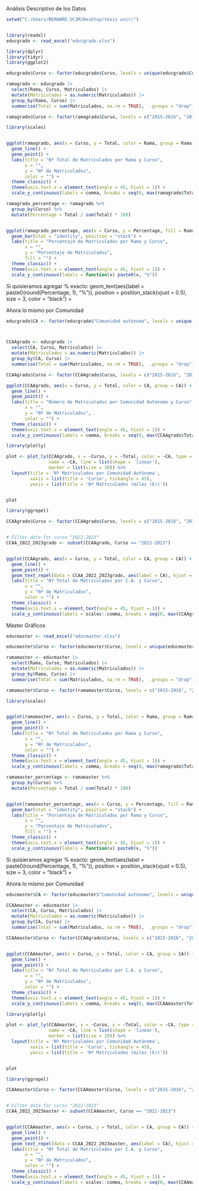Análisis Descriptivo de los Datos

```{r}
setwd("C:/Users/BERNARD_UC3M/Desktop/tesis unir/")


library(readxl)
educgrado <- read_excel("educgrado.xlsx")
```

```{r}
library(dplyr)
library(tidyr)
library(ggplot2)
```

```{r}
educgrado$Curso <- factor(educgrado$Curso, levels = unique(educgrado$Curso))

ramagrado <- educgrado |> 
  select(Rama, Curso, Matriculados) |> 
  mutate(Matriculados = as.numeric(Matriculados)) |> 
  group_by(Rama, Curso) |> 
  summarise(Total = sum(Matriculados, na.rm = TRUE),  .groups = "drop")

ramagrado$Curso <- factor(ramagrado$Curso, levels = c("2015-2016", "2016-2017", "2017-2018", "2018-2019", "2019-2020", "2020-2021", "2021-2022", "2022-2023"))

library(scales)


ggplot(ramagrado, aes(x = Curso, y = Total, color = Rama, group = Rama)) +
  geom_line() +
  geom_point() +
  labs(title = "Nº Total de Matriculados por Rama y Curso",
       x = "",
       y = "Nº de Matriculados",
       color = "") +
  theme_classic() +
  theme(axis.text.x = element_text(angle = 45, hjust = 1)) +
  scale_y_continuous(labels = comma, breaks = seq(0, max(ramagrado$Total), by = 100000))


```


```{r}

ramagrado_percentage <- ramagrado %>%
  group_by(Curso) %>%
  mutate(Percentage = Total / sum(Total) * 100) 


ggplot(ramagrado_percentage, aes(x = Curso, y = Percentage, fill = Rama)) +
  geom_bar(stat = "identity", position = "stack") +
  labs(title = "Porcentaje de Matriculados por Rama y Curso",
       x = "",
       y = "Porcentaje de Matriculados",
       fill = "") +
  theme_classic() +
  theme(axis.text.x = element_text(angle = 45, hjust = 1)) +
  scale_y_continuous(labels = function(x) paste0(x, "%"))
```

Si quisieramos agregar % exacto:
  geom_text(aes(label = paste0(round(Percentage, 1), "%")), 
            position = position_stack(vjust = 0.5), 
             size = 3, color = "black") +
             
             
             
Ahora lo mismo por Comunidad


```{r}
educgrado$CA <- factor(educgrado$"Comunidad autónoma", levels = unique(educgrado$"Comunidad autónoma"))



CCAAgrado <- educgrado |> 
  select(CA, Curso, Matriculados) |> 
  mutate(Matriculados = as.numeric(Matriculados)) |> 
  group_by(CA, Curso) |> 
  summarise(Total = sum(Matriculados, na.rm = TRUE),  .groups = "drop")

CCAAgrado$Curso <- factor(CCAAgrado$Curso, levels = c("2015-2016", "2016-2017", "2017-2018", "2018-2019", "2019-2020", "2020-2021", "2021-2022", "2022-2023"))

ggplot(CCAAgrado, aes(x = Curso, y = Total, color = CA, group = CA)) +
  geom_line() +
  geom_point() +
  labs(title = "Número de Matriculados por Comunidad Autónoma y Curso",
       x = "",
       y = "Nº de Matriculados",
       color = "") +
  theme_classic() +
  theme(axis.text.x = element_text(angle = 45, hjust = 1)) +
  scale_y_continuous(labels = comma, breaks = seq(0, max(CCAAgrado$Total), by = 50000))

```

```{r}
library(plotly)

plot <- plot_ly(CCAAgrado, x = ~Curso, y = ~Total, color = ~CA, type = 'scatter', mode = 'lines',
                name = ~CA, line = list(shape = 'linear'), 
                marker = list(size = 10)) %>%
  layout(title = 'Nº Matriculados por Comunidad Autónoma',
         xaxis = list(title = 'Curso', tickangle = 45),
         yaxis = list(title = 'Nº Matriculados (miles (k))'))


plot

```

```{r}

library(ggrepel)

CCAAgrado$Curso <- factor(CCAAgrado$Curso, levels = c("2015-2016", "2016-2017", "2017-2018", "2018-2019", "2019-2020", "2020-2021", "2021-2022", "2022-2023"))


# Filter data for curso "2022-2023"
CCAA_2022_2023grado <- subset(CCAAgrado, Curso == "2022-2023")


ggplot(CCAAgrado, aes(x = Curso, y = Total, color = CA, group = CA)) +
  geom_line() +
  geom_point() +
  geom_text_repel(data = CCAA_2022_2023grado, aes(label = CA), hjust = -2, vjust = 1, size = 3) +  
  labs(title = "Nº Total de Matriculados por C.A. y Curso",
       x = "",
       y = "Nº de Matriculados",
       color = "") +
  theme_classic() +
  theme(axis.text.x = element_text(angle = 45, hjust = 1)) +
  scale_y_continuous(labels = scales::comma, breaks = seq(0, max(CCAAgrado$Total), by = 50000)) +  theme(legend.position="none")
```



Máster Gráficos

```{r}
educmaster <- read_excel("educmaster.xlsx")


```

```{r}
educmaster$Curso <- factor(educmaster$Curso, levels = unique(educmaster$Curso))

ramamaster <- educmaster |> 
  select(Rama, Curso, Matriculados) |> 
  mutate(Matriculados = as.numeric(Matriculados)) |> 
  group_by(Rama, Curso) |> 
  summarise(Total = sum(Matriculados, na.rm = TRUE),  .groups = "drop")

ramamaster$Curso <- factor(ramamaster$Curso, levels = c("2015-2016", "2016-2017", "2017-2018", "2018-2019", "2019-2020", "2020-2021", "2021-2022", "2022-2023"))

library(scales)


ggplot(ramamaster, aes(x = Curso, y = Total, color = Rama, group = Rama)) +
  geom_line() +
  geom_point() +
  labs(title = "Nº Total de Matriculados por Rama y Curso",
       x = "",
       y = "Nº de Matriculados",
       color = "") +
  theme_classic() +
  theme(axis.text.x = element_text(angle = 45, hjust = 1)) +
  scale_y_continuous(labels = comma, breaks = seq(0, max(ramagrado$Total), by = 25000))


```


```{r}

ramamaster_percentage <- ramamaster %>%
  group_by(Curso) %>%
  mutate(Percentage = Total / sum(Total) * 100) 


ggplot(ramamaster_percentage, aes(x = Curso, y = Percentage, fill = Rama)) +
  geom_bar(stat = "identity", position = "stack") +
  labs(title = "Porcentaje de Matriculados por Rama y Curso",
       x = "",
       y = "Porcentaje de Matriculados",
       fill = "") +
  theme_classic() +
  theme(axis.text.x = element_text(angle = 45, hjust = 1)) +
  scale_y_continuous(labels = function(x) paste0(x, "%"))
```

Si quisieramos agregar % exacto:
  geom_text(aes(label = paste0(round(Percentage, 1), "%")), 
            position = position_stack(vjust = 0.5), 
             size = 3, color = "black") +
             
             
             
Ahora lo mismo por Comunidad


```{r}
educmaster$CA <- factor(educmaster$"Comunidad autónoma", levels = unique(educmaster$"Comunidad autónoma"))

CCAAmaster <- educmaster |> 
  select(CA, Curso, Matriculados) |> 
  mutate(Matriculados = as.numeric(Matriculados)) |> 
  group_by(CA, Curso) |> 
  summarise(Total = sum(Matriculados, na.rm = TRUE),  .groups = "drop")

CCAAmaster$Curso <- factor(CCAAgrado$Curso, levels = c("2015-2016", "2016-2017", "2017-2018", "2018-2019", "2019-2020", "2020-2021", "2021-2022", "2022-2023"))


ggplot(CCAAmaster, aes(x = Curso, y = Total, color = CA, group = CA)) +
  geom_line() +
  geom_point() +
  labs(title = "Nº Total de Matriculados por C.A. y Curso",
       x = "",
       y = "Nº de Matriculados",
       color = "") +
  theme_classic() +
  theme(axis.text.x = element_text(angle = 45, hjust = 1)) +
  scale_y_continuous(labels = comma, breaks = seq(0, max(CCAAmaster$Total), by = 50000))

```

```{r}
library(plotly)

plot <- plot_ly(CCAAmaster, x = ~Curso, y = ~Total, color = ~CA, type = 'scatter', mode = 'lines',
                name = ~CA, line = list(shape = 'linear'), 
                marker = list(size = 10)) %>%
  layout(title = 'Nº Matriculados por Comunidad Autónoma',
         xaxis = list(title = 'Curso', tickangle = 45),
         yaxis = list(title = 'Nº Matriculados (miles (k))'))


plot

```

```{r}

library(ggrepel)

CCAAmaster$Curso <- factor(CCAAmaster$Curso, levels = c("2015-2016", "2016-2017", "2017-2018", "2018-2019", "2019-2020", "2020-2021", "2021-2022", "2022-2023"))


# Filter data for curso "2022-2023"
CCAA_2022_2023master <- subset(CCAAmaster, Curso == "2022-2023")


ggplot(CCAAmaster, aes(x = Curso, y = Total, color = CA, group = CA)) +
  geom_line() +
  geom_point() +
  geom_text_repel(data = CCAA_2022_2023master, aes(label = CA), hjust = -2, vjust = 1, size = 3) +  
  labs(title = "Nº Total de Matriculados por C.A. y Curso",
       x = "",
       y = "Nº de Matriculados",
       color = "") +
  theme_classic() +
  theme(axis.text.x = element_text(angle = 45, hjust = 1)) +
  scale_y_continuous(labels = scales::comma, breaks = seq(0, max(CCAAmaster$Total), by = 5000)) +  theme(legend.position="none")
```


